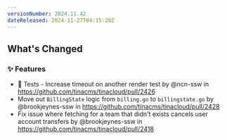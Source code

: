 ```yaml
---
versionNumber: 2024.11.42
dateReleased: 2024-11-27T04:15:28Z
---
```


<!-- Release notes generated using configuration in .github/release.yml at main -->

## What's Changed
### ✨ Features
* 🧪 Tests - Increase timeout on another render test by @ncn-ssw in https://github.com/tinacms/tinacloud/pull/2426
* Move out `BillingState` logic from `billing.go` to `billingstate.go` by @brookjeynes-ssw in https://github.com/tinacms/tinacloud/pull/2428
* Fix issue where fetching for a team that didn't exists cancels user account transfers by @brookjeynes-ssw in https://github.com/tinacms/tinacloud/pull/2418



